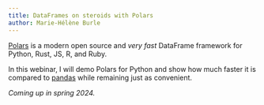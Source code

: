 ```yaml
---
title: DataFrames on steroids with Polars
author: Marie-Hélène Burle
---
```


:::{.def}

[Polars](https://pola.rs/) is a modern open source and *very fast* DataFrame framework for Python, Rust, JS, R, and Ruby.

In this webinar, I will demo Polars for Python and show how much faster it is compared to [pandas](https://pandas.pydata.org/) while remaining just as convenient.

:::

*Coming up in spring 2024.*
<!-- [Slides](wb_polars_slides.qmd){.btn .btn-outline-primary} [(Click and wait: this reveal.js presentation may take a little time to load.)]{.inlinenote} -->
<!-- <br><br> -->

<!-- {{< video https://www.youtube.com/embed/ >}} -->
